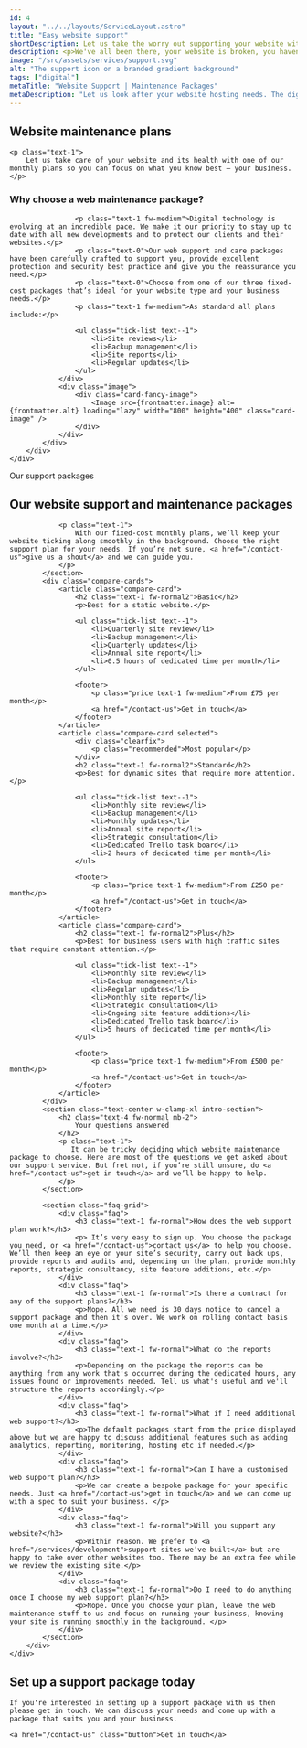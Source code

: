```yaml
---
id: 4
layout: "../../layouts/ServiceLayout.astro"
title: "Easy website support"
shortDescription: Let us take the worry out supporting your website with our bespoke support packages.
description: <p>We've all been there, your website is broken, you haven't touched anything but suddenly it's gone. It's scary and unsettling and in the very futuristic sounding 2024 you shouldn't have to put up with that. </p><p>Taking our company core value of "being useful" we want to take the worry out of your website for you with custom support packages tailored to fit your needs.</p>
image: "/src/assets/services/support.svg"
alt: "The support icon on a branded gradient background"
tags: ["digital"]
metaTitle: "Website Support | Maintenance Packages"
metaDescription: "Let us look after your website hosting needs. The digital world is changing rapidly and we're always up to date with latest security and protection practices. We'll keep your website ticking along so you can focus on your business growth. "
---
```



<section class="strip text-center w-clamp-xl intro-section">
    <h2 class="text-5 fw-normal mb-2">
        Website maintenance plans
    </h2>

    <p class="text-1">
        Let us take care of your website and its health with one of our monthly plans so you can focus on what you know best – your business.
    </p>
</section>
<Strip theme="MID">
    <div class="wrapper">
        <div class="strip-inner">
            <div class="grid">
                <div class="contents">
                    <h3 class="text-2 fw-medium mb-m">Why choose a web maintenance package?</h3>

                    <p class="text-1 fw-medium">Digital technology is evolving at an incredible pace. We make it our priority to stay up to date with all new developments and to protect our clients and their websites.</p>
                    <p class="text-0">Our web support and care packages have been carefully crafted to support you, provide excellent protection and security best practice and give you the reassurance you need.</p>
                    <p class="text-0">Choose from one of our three fixed-cost packages that’s ideal for your website type and your business needs.</p>
                    <p class="text-1 fw-medium">As standard all plans include:</p>

                    <ul class="tick-list text--1">
                        <li>Site reviews</li>
                        <li>Backup management</li>
                        <li>Site reports</li>
                        <li>Regular updates</li>
                    </ul>
                </div>
                <div class="image">
                    <div class="card-fancy-image">
                        <Image src={frontmatter.image} alt={frontmatter.alt} loading="lazy" width="800" height="400" class="card-image" />
                    </div>	
                </div>
            </div>
        </div>
    </div>
</Strip>
<Strip theme="DARK">
    <div class="wrapper">
        <div class="strip-inner">
            <section class="text-center w-clamp-xl intro-section">
                <a id="packages" class="visually-hidden">Our support packages</a>
                <h2 class="text-4 fw-normal mb-2">
                    Our website support and maintenance packages
                </h2>

                <p class="text-1">
                    With our fixed-cost monthly plans, we’ll keep your website ticking along smoothly in the background. Choose the right support plan for your needs. If you’re not sure, <a href="/contact-us">give us a shout</a> and we can guide you.
                </p>
            </section>
            <div class="compare-cards">
                <article class="compare-card">
                    <h2 class="text-1 fw-normal2">Basic</h2>
                    <p>Best for a static website.</p>

                    <ul class="tick-list text--1">
                        <li>Quarterly site review</li>
                        <li>Backup management</li>
                        <li>Quarterly updates</li>
                        <li>Annual site report</li>
                        <li>0.5 hours of dedicated time per month</li>
                    </ul>

                    <footer>
                        <p class="price text-1 fw-medium">From £75 per month</p>
                        <a href="/contact-us">Get in touch</a>
                    </footer>
                </article>
                <article class="compare-card selected">
                    <div class="clearfix">
                        <p class="recommended">Most popular</p>
                    </div>
                    <h2 class="text-1 fw-normal2">Standard</h2>
                    <p>Best for dynamic sites that require more attention.</p>

                    <ul class="tick-list text--1">
                        <li>Monthly site review</li>
                        <li>Backup management</li>
                        <li>Monthly updates</li>
                        <li>Annual site report</li>
                        <li>Strategic consultation</li>
                        <li>Dedicated Trello task board</li>
                        <li>2 hours of dedicated time per month</li>
                    </ul>

                    <footer>
                        <p class="price text-1 fw-medium">From £250 per month</p>
                        <a href="/contact-us">Get in touch</a>
                    </footer>
                </article>
                <article class="compare-card">
                    <h2 class="text-1 fw-normal2">Plus</h2>
                    <p>Best for business users with high traffic sites that require constant attention.</p>

                    <ul class="tick-list text--1">
                        <li>Monthly site review</li>
                        <li>Backup management</li>
                        <li>Regular updates</li>
                        <li>Monthly site report</li>
                        <li>Strategic consultation</li>
                        <li>Ongoing site feature additions</li>
                        <li>Dedicated Trello task board</li>
                        <li>5 hours of dedicated time per month</li>
                    </ul>

                    <footer>
                        <p class="price text-1 fw-medium">From £500 per month</p>
                        <a href="/contact-us">Get in touch</a>
                    </footer>
                </article>
            </div>
            <section class="text-center w-clamp-xl intro-section">
                <h2 class="text-4 fw-normal mb-2">
                    Your questions answered
                </h2>
                <p class="text-1">
                   It can be tricky deciding which website maintenance package to choose. Here are most of the questions we get asked about our support service. But fret not, if you’re still unsure, do <a href="/contact-us">get in touch</a> and we’ll be happy to help.
                </p>
            </section>

            <section class="faq-grid">
                <div class="faq">
                    <h3 class="text-1 fw-normal">How does the web support plan work?</h3>
                    <p> It’s very easy to sign up. You choose the package you need, or <a href="/contact-us">contact us</a> to help you choose. We’ll then keep an eye on your site’s security, carry out back ups, provide reports and audits and, depending on the plan, provide monthly reports, strategic consultancy, site feature additions, etc.</p>
                </div>
                <div class="faq">
                    <h3 class="text-1 fw-normal">Is there a contract for any of the support plans?</h3>
                    <p>Nope. All we need is 30 days notice to cancel a support package and then it's over. We work on rolling contact basis one month at a time.</p>
                </div>
                <div class="faq">
                    <h3 class="text-1 fw-normal">What do the reports involve?</h3>
                    <p>Depending on the package the reports can be anything from any work that's occurred during the dedicated hours, any issues found or improvements needed. Tell us what's useful and we'll structure the reports accordingly.</p>
                </div>
                <div class="faq">
                    <h3 class="text-1 fw-normal">What if I need additional web support?</h3>
                    <p>The default packages start from the price displayed above but we are happy to discuss additional features such as adding analytics, reporting, monitoring, hosting etc if needed.</p>
                </div>
                <div class="faq">
                    <h3 class="text-1 fw-normal">Can I have a customised web support plan?</h3>
                    <p>We can create a bespoke package for your specific needs. Just <a href="/contact-us">get in touch</a> and we can come up with a spec to suit your business. </p>
                </div>
                <div class="faq">
                    <h3 class="text-1 fw-normal">Will you support any website?</h3>
                    <p>Within reason. We prefer to <a href="/services/development">support sites we’ve built</a> but are happy to take over other websites too. There may be an extra fee while we review the existing site.</p>
                </div>
                <div class="faq">
                    <h3 class="text-1 fw-normal">Do I need to do anything once I choose my web support plan?</h3>
                    <p>Nope. Once you choose your plan, leave the web maintenance stuff to us and focus on running your business, knowing your site is running smoothly in the background. </p>
                </div>
            </section>
        </div>
    </div>
</Strip>

<GradientContentStrip horse="EATING">
    <h2 class="heading">
        Set up a support package today
    </h2>

    If you're interested in setting up a support package with us then please get in touch. We can discuss your needs and come up with a package that suits you and your business.

    <a href="/contact-us" class="button">Get in touch</a>
</GradientContentStrip>